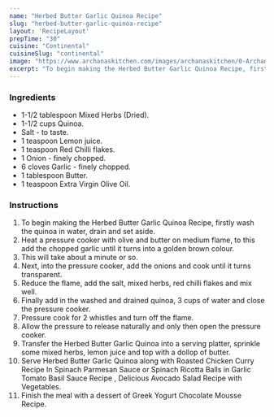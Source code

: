 ---
name: "Herbed Butter Garlic Quinoa Recipe"
slug: "herbed-butter-garlic-quinoa-recipe"
layout: 'RecipeLayout'
prepTime: "30"
cuisine: "Continental"
cuisineSlug: "continental"
image: "https://www.archanaskitchen.com/images/archanaskitchen/0-Archanas-Kitchen-Recipes/Articles/Herbed_Butter_Garlic_Quinoa_Recipe-2_1600.jpg"
excerpt: "To begin making the Herbed Butter Garlic Quinoa Recipe, firstly wash the quinoa in water, drain and set aside"
---

### Ingredients

- 1-1/2 tablespoon Mixed Herbs (Dried).
- 1-1/2 cups Quinoa.
- Salt - to taste.
- 1 teaspoon Lemon juice.
- 1 teaspoon Red Chilli flakes.
- 1 Onion - finely chopped.
- 6 cloves Garlic - finely chopped.
- 1 tablespoon Butter.
- 1 teaspoon Extra Virgin Olive Oil.

### Instructions

1. To begin making the Herbed Butter Garlic Quinoa Recipe, firstly wash the quinoa in water, drain and set aside.
1. Heat a pressure cooker with olive and butter on medium flame, to this add the chopped garlic until it turns into a golden brown colour.
1.  This will take about a minute or so.
1. Next, into the pressure cooker, add the onions and cook until it turns transparent.
1. Reduce the flame, add the salt, mixed herbs, red chilli flakes and mix well.
1. Finally add in the washed and drained quinoa, 3 cups of water and close the pressure cooker.
1. Pressure cook for 2 whistles and turn off the flame.
1. Allow the pressure to release naturally and only then open the pressure cooker.
1. Transfer the Herbed Butter Garlic Quinoa into a serving platter, sprinkle some mixed herbs, lemon juice and top with a dollop of butter.
1. Serve Herbed Butter Garlic Quinoa along with Roasted Chicken Curry Recipe In Spinach Parmesan Sauce or Spinach Ricotta Balls in Garlic Tomato Basil Sauce Recipe , Delicious Avocado Salad Recipe with Vegetables.
1. Finish the meal with a dessert of Greek Yogurt Chocolate Mousse Recipe.
